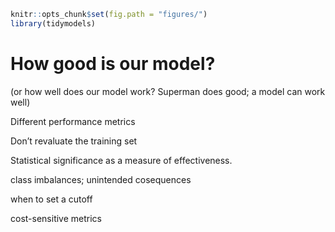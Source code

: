 ```r
knitr::opts_chunk$set(fig.path = "figures/")
library(tidymodels)
```

# How good is our model? {#performance}

(or how well does our model work? Superman does good; a model can work well)

Different performance metrics

Don't revaluate the training set

Statistical significance as a measure of effectiveness.

class imbalances; unintended cosequences

when to set a cutoff

cost-sensitive metrics




